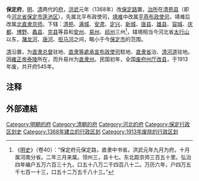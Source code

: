 '''保定府'''，[[明朝|明]]、[[清朝|清]]两代的[[府_(行政区划)|府]]，[[洪武|洪武]]元年（1368年）改[[保定路|保定路]]置，[[治所|治所]]在[[清苑县|清苑县]]（即今[[河北省|河北省]][[保定市|保定市]][[莲池区|莲池区]]），先属北平布政使司，[[靖難之役|靖难]]中改属[[平燕承宣布政使司|平燕布政使司]]，靖难后改属[[北直隶|北直隶]][[明清北京城|京师]]。下辖：[[清苑县|清苑]]、[[满城县|满城]]、[[安肃县|安肃]]、[[定兴县|定兴]]、[[新城县_(唐朝)|新城]]、[[唐县|唐县]]、[[雄县|雄县]]、[[容城县|容城]]、[[庆都县|庆都]]、[[博野县|博野]]、[[蠡县|蠡县]]、[[完县|完县]]等县和[[安州_(金朝)|安州]]、[[易州|易州]]、[[祁州|祁州]]三州<ref>《[[明史|明史]]》（卷40）：“保定府元保定路，直隶中书省。洪武元年九月为府。十月属河南分省。二年三月来属。领州三，县十七。东北距京师三百五十里。弘治四年编户五万六百三十九，口五十八万二千四百八十二。万历六年，户四万五千七百一十三，口五十二万五千八十三。”</ref>，辖境相当今河北省[[太行山|太行山]]以东，[[瀦龍河_(大清河)|潴龙河]]、[[唐河_(大清河)|唐河]]、[[拒马河|拒马河]]之间，略小于今[[保定市|保定市]]的范围。

[[清朝|清]]沿置，为[[直隶总督|直隶总督]]驻地、[[直隶等處承宣布政使司|直隶等處承宣布政使司]]駐地、[[直隶省|直隶省]]治、[[清河道|清河道]]驻地。因[[雍正帝|雍正帝]][[清泰陵|泰陵]]所在，而升易州为[[易州直隸州|直隶州]]。民国初年，全国[[废府州厅改县|废府州厅改县]]，于1913年废，共开府545年。

== 注释 ==
{{Reflist}}

==外部連結==
{{Wikisource|明史/卷40}}{{Wikisource further reading}}

{{明朝行政区划|nocat}}
{{直隸省行政區劃|nocat}}
{{河北省历史二级政区|nocat}}
{{河北行政区划小作品}}
[[Category:明朝的府|Category:明朝的府]]
[[Category:清朝的府|Category:清朝的府]]
[[Category:河北的府|Category:河北的府]]
[[Category:保定行政区划史|Category:保定行政区划史]]
[[Category:1368年建立的行政区划|Category:1368年建立的行政区划]]
[[Category:1913年废除的行政区划|Category:1913年废除的行政区划]]